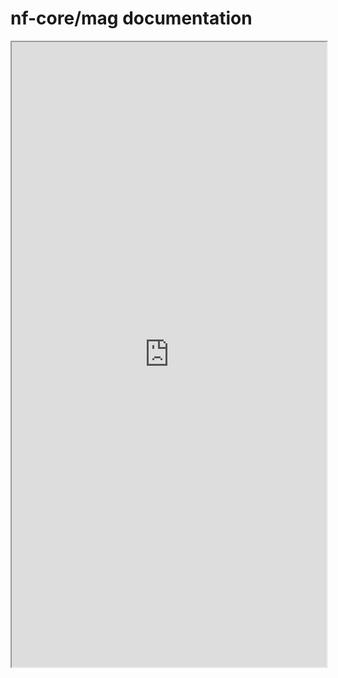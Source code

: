 # nf-core/mag documentation

```{=html}
<iframe width="100%" height="1000" src="https://nf-co.re/mag" title="nf-core mag documentation"></iframe>
```